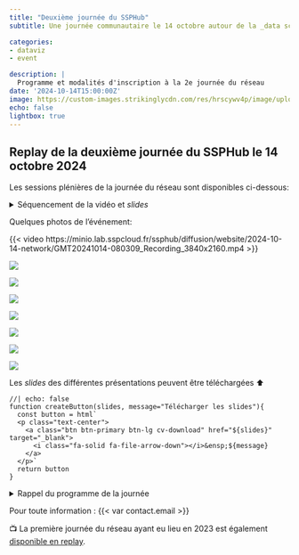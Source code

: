 ```yaml
---
title: "Deuxième journée du SSPHub"
subtitle: Une journée communautaire le 14 octobre autour de la _data science_

categories:
- dataviz
- event

description: |
  Programme et modalités d'inscription à la 2e journée du réseau
date: '2024-10-14T15:00:00Z'
image: https://custom-images.strikinglycdn.com/res/hrscywv4p/image/upload/c_limit,fl_lossy,h_1440,w_720,f_auto,q_auto/1934057/633539_443779.png
echo: false
lightbox: true
---
```


## Replay de la deuxième journée du SSPHub le 14 octobre 2024


Les sessions plénières de la journée du réseau sont disponibles ci-dessous:

<details>

<summary>
Séquencement de la vidéo et _slides_
</summary>


* __00:00-03:30__: Introduction de la journée par Romain Lesur

* __03:30-46:30__: _"Le blé vu du ciel : images satellitaires et prédiction des rendements agricoles à l’échelle de la parcelle"_ (Service statistique ministériel du Ministère de l'Agriculture, de la souveraineté alimentaire et de la Forêt).

```ojs
createButton(
  "https://minio.lab.sspcloud.fr/ssphub/diffusion/website/2024-10-14-network/agriculture.pdf",
  "Télécharger les slides du SSM Agriculture"
)
```

* __46:30-83:00__: _"Identifier et classer les causes de décès en automatisant le traitement des certificats en langage naturel"_ (CépiDC, Inserm)

```ojs
createButton(
  "https://minio.lab.sspcloud.fr/ssphub/diffusion/website/2024-10-14-network/cepidc.pdf",
  "Télécharger les slides du CépiDC"
)
```

* __86:00-123:00__: _Keynote_ de Pascal Rivière (chef de l'Inspection générale de l'Insee) _"Data science et statistique publique : contexte institutionnel et évolutions"_

* __123:00-164:00__: _"Extraction automatisée de tableaux dans des PDF pour la construction de statistiques d’entreprises"_ (Insee)

```ojs
createButton(
  "https://ssplab.pages.lab.sspcloud.fr/table-extraction-evaluation/#/title-slide",
  "Voir les slides de l'Insee"
)
```

* __164:00-205:00__: _"Scraper et retravailler les offres d’emploi en ligne pour permettre des analyses fines du marché du travail, le projet JOCAS"_ (Dares: Service statistique ministériel du Ministère du Travail et de l'Emploi)

```ojs
createButton(
  "https://minio.lab.sspcloud.fr/ssphub/diffusion/website/2024-10-14-network/jocas.pptx",
  "Télécharger les slides de la DARES"
)
```

* __A partir de 205:00__: _Keynote_ de Pierre Etienne Devineau (ex-DINUM) sur les enjeux rencontrés par le projet Albert autour de l’entraînement et de la mise en production de grands modèles de langage (LLM) francophones.

```ojs
createButton(
  "https://minio.lab.sspcloud.fr/ssphub/diffusion/website/2024-10-14-network/albert.pptx",
  "Télécharger les slides de la keynote"
)
```

</details>

Quelques photos de l'événement:

{{< video https://minio.lab.sspcloud.fr/ssphub/diffusion/website/2024-10-14-network/GMT20241014-080309_Recording_3840x2160.mp4 >}}

::: {#fig-ssphub-images layout-ncol=2}

![](https://minio.lab.sspcloud.fr/ssphub/diffusion/website/2024-10-14-network/img1.jpg){group="my-gallery"}

![](https://minio.lab.sspcloud.fr/ssphub/diffusion/website/2024-10-14-network/img2.jpg){group="my-gallery"}

![](https://minio.lab.sspcloud.fr/ssphub/diffusion/website/2024-10-14-network/img3.jpg){group="my-gallery"}

![](https://minio.lab.sspcloud.fr/ssphub/diffusion/website/2024-10-14-network/img4.jpg){group="my-gallery"}

![](https://minio.lab.sspcloud.fr/ssphub/diffusion/website/2024-10-14-network/img5.jpg){group="my-gallery"}

![](https://minio.lab.sspcloud.fr/ssphub/diffusion/website/2024-10-14-network/img6.jpg){group="my-gallery"}

![](https://minio.lab.sspcloud.fr/ssphub/diffusion/website/2024-10-14-network/img7.jpg){group="my-gallery"}
:::



Les _slides_ des différentes présentations peuvent être téléchargées ⬆️


```ojs
//| echo: false
function createButton(slides, message="Télécharger les slides"){
  const button = html`
  <p class="text-center">
    <a class="btn btn-primary btn-lg cv-download" href="${slides}" target="_blank">
      <i class="fa-solid fa-file-arrow-down"></i>&ensp;${message}
    </a>
  </p>`
  return button
}
```

<details>

<summary>
Rappel du programme de la journée
</summary>

* __9h30-10h__: __Accueil__, moment de convivialité autour d’un café.
* __10h-11h30__: __Retours d’expérience__ de projets innovants autour de la classification de textes ou d’images :
    + Le blé vu du ciel : images satellitaires et prédiction des rendements agricoles à l'échelle de la parcelle (SSM Agriculture) ;
    + Identifier et classer les causes de décès en automatisant le traitement des certificats en langage naturel (CépiDC, Inserm).
* __11h30-12h15__: __Atelier de réflexion__ autour des applications des méthodes de classification de textes ou d’images sur les données des * participants.
* __12h15-14h__: __Pause déjeuner__, moment de convivialité.
* __14h-14h30__: Pascal Rivière (Chef de l’inspection générale de l’Insee) interviendra sur le thème __"Data science et statistique publique : contexte institutionnel et évolutions"__.
* __14h30-16h__: __Retours d’expérience__ de projets faisant intervenir un processus innovant d’extraction de données :
    + Extraction automatisée de tableaux dans des PDF pour la construction de statistiques d’entreprises (Insee) ;
    + Scraper et retravailler les offres d’emploi en ligne pour permettre des analyses fines du marché du travail, le projet JOCAS (Dares, SSM Travail) ;
* __16h-16h30__: __Pause__, moment de convivialité.
* __16h30-17h30__: **_Keynote_** par Pierre Etienne Devineau (Ministères sociaux) et Léo Guillaume (Dinum). Les enjeux rencontrés par le projet Albert autour de l’entraînement et de la mise en production de grands modèles de langage (LLM) francophones.
* __17h30-19h30__: __Pot__, moment de convivialité.

</details>

Pour toute information : {{< var contact.email >}}

📺️ La première journée du réseau ayant eu lieu en 2023 est également [disponible en replay](/event/2023-ssphubday/index.qmd).
